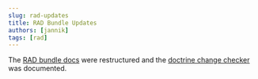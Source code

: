 ```yaml
---
slug: rad-updates
title: RAD Bundle Updates
authors: [jannik]
tags: [rad]
---
```


The [RAD bundle docs] were restructured and the [doctrine change checker] was documented.

[RAD bundle docs]:  /docs/php/symfony/rad
[doctrine change checker]:  /docs/php/symfony/rad/doctrine#change-checker
